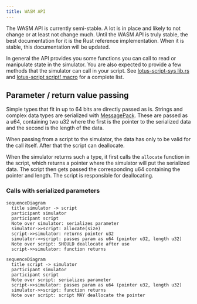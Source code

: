 ```yaml
---
title: WASM API
---
```


The WASM API is currently semi-stable. A lot is in place and likely to not change or at least
not change much. Until the WASM API is truly stable, the best documentation for it is the
Rust reference implementation. When it is stable, this documentation will be updated.

In general the API provides you some functions you can call to read or manipulate state in
the simulator. You are also expected to provide a few methods that the simulator can call
in your script. See [lotus-script-sys lib.rs](https://github.com/Oriolus-Software/LOTUS-Scripting/blob/master/lotus-script-sys/src/lib.rs)
and [lotus-script script! macro](https://github.com/Oriolus-Software/LOTUS-Scripting/blob/master/lotus-script/src/macros.rs)
for a complete list.

## Parameter / return value passing

Simple types that fit in up to 64 bits are directly passed as is. Strings and complex data types
are serialized with [MessagePack](https://msgpack.org). These are passed as a u64, containing two u32
where the first is the pointer to the serialized data and the second is the length of the data.

When passing from a script to the simulator, the data has only to be valid for the call itself.
After that the script can deallocate.

When the simulator returns such a type, it first calls the `allocate` function in the script,
which returns a pointer where the simulator will put the serialized data. The script then
gets passed the corresponding u64 containing the pointer and length. The script is responsible
for deallocating.


### Calls with serialized parameters

```mermaid
sequenceDiagram
  title simulator -> script
  participant simulator
  participant script
  Note over simulator: serializes parameter
  simulator->>script: allocate(size)
  script->>simulator: returns pointer u32
  simulator->>script: passes param as u64 (pointer u32, length u32)
  Note over script: SHOULD deallocate after use
  script->>simulator: function returns

```

```mermaid
sequenceDiagram
  title script -> simulator
  participant simulator
  participant script
  Note over script: serializes parameter
  script->>simulator: passes param as u64 (pointer u32, length u32)
  simulator->>script: function returns
  Note over script: script MAY deallocate the pointer
```
